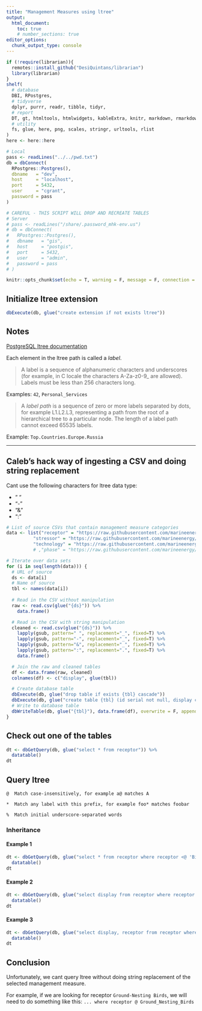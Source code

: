 ---
title: "Management Measures using ltree"
output: 
  html_document:
    toc: true
    # number_sections: true
editor_options: 
  chunk_output_type: console
---

```{r setup, include=F}
if (!require(librarian)){
  remotes::install_github("DesiQuintans/librarian")
  library(librarian)
}
shelf(
  # database
  DBI, RPostgres,
  # tidyverse
  dplyr, purrr, readr, tibble, tidyr,
  # report
  DT, gt, htmltools, htmlwidgets, kableExtra, knitr, markdown, rmarkdown,
  # utility
  fs, glue, here, png, scales, stringr, urltools, rlist
)
here <- here::here

# Local
pass <- readLines("../../pwd.txt")
db = dbConnect(
  RPostgres::Postgres(),
  dbname   = "dev",
  host     = "localhost",
  port     = 5432,
  user     = "cgrant",
  password = pass
)

# CAREFUL - THIS SCRIPT WILL DROP AND RECREATE TABLES 
# Server
# pass <- readLines("/share/.password_mhk-env.us")
# db = dbConnect(
#   RPostgres::Postgres(),
#   dbname   = "gis",
#   host     = "postgis",
#   port     = 5432,
#   user     = "admin",
#   password = pass
# )

knitr::opts_chunk$set(echo = T, warning = F, message = F, connection = "db")
```



## Initialize ltree extension
```{r initialize_ltree}
dbExecute(db, glue("create extension if not exists ltree"))
```



## Notes

[PostgreSQL ltree documentation](https://www.postgresql.org/docs/current/ltree.html)

Each element in the ltree path is called a _label_.

> A label is a sequence of alphanumeric characters and underscores (for example, in C locale the characters A-Za-z0-9_ are allowed). Labels must be less than 256 characters long.

Examples: `42`, `Personal_Services`

> A _label path_ is a sequence of zero or more labels separated by dots, for example L1.L2.L3, representing a path from the root of a hierarchical tree to a particular node. The length of a label path cannot exceed 65535 labels.

Example: `Top.Countries.Europe.Russia`



---



## Caleb's hack way of ingesting a CSV and doing string replacement

Cant use the following characters for ltree data type:

- " "
- "-"
- "&"
- ":"

```{r}
# List of source CSVs that contain management measure categories
data <- list("receptor" = "https://raw.githubusercontent.com/marineenergy/apps/master/data/ferc_lookup_receptor.csv",
          "stressor" = "https://raw.githubusercontent.com/marineenergy/apps/master/data/ferc_lookup_stressor.csv",
          "technology" = "https://raw.githubusercontent.com/marineenergy/apps/master/data/ferc_lookup_technology.csv")
          # ,"phase" = "https://raw.githubusercontent.com/marineenergy/apps/master/data/ferc_tags_phase_lut.csv"

# Iterate over data sets
for (i in seq(length(data))) {
  # URL of source
  ds <- data[i]
  # Name of source
  tbl <- names(data[i])
  
  # Read in the CSV without manipulation
  raw <- read.csv(glue("{ds}")) %>%
    data.frame()

  # Read in the CSV with string manipulation
  cleaned <- read.csv(glue("{ds}")) %>%
    lapply(gsub, pattern=" ", replacement="_", fixed=T) %>%
    lapply(gsub, pattern="-", replacement="_", fixed=T) %>%
    lapply(gsub, pattern="&", replacement="_", fixed=T) %>%
    lapply(gsub, pattern=":", replacement=".", fixed=T) %>%
    data.frame()

  # Join the raw and cleaned tables
  df <- data.frame(raw, cleaned)
  colnames(df) <- c("display", glue(tbl))

  # Create database table
  dbExecute(db, glue("drop table if exists {tbl} cascade"))
  dbExecute(db, glue("create table {tbl} (id serial not null, display character varying primary key, {tbl} ltree)"))
  # Write to database table
  dbWriteTable(db, glue("{tbl}"), data.frame(df), overwrite = F, append = T, row.names = F)
}
```



## Check out one of the tables
```{r check_tbl}
dt <- dbGetQuery(db, glue("select * from receptor")) %>%
  datatable()
dt
```



## Query ltree

`@  Match case-insensitively, for example a@ matches A`

`*  Match any label with this prefix, for example foo* matches foobar`

`%  Match initial underscore-separated words`


### Inheritance

#### Example 1
```{r ltree_inheritance1}
dt <- dbGetQuery(db, glue("select * from receptor where receptor <@ 'Birds'")) %>%
  datatable()
dt
```

#### Example 2
```{r ltree_inheritance2}
dt <- dbGetQuery(db, glue("select display from receptor where receptor <@ 'Birds'")) %>%
  datatable()
dt
```

#### Example 3
```{r ltree_inheritance3}
dt <- dbGetQuery(db, glue("select display, receptor from receptor where receptor @ 'Ground_Nesting_Birds'")) %>%
  datatable()
dt
```

## Conclusion

Unfortunately, we cant query ltree without doing string replacement of the selected management measure.

For example, if we are looking for receptor `Ground-Nesting Birds`, we will need to do something like this: `... where receptor @ Ground_Nesting_Birds` 
